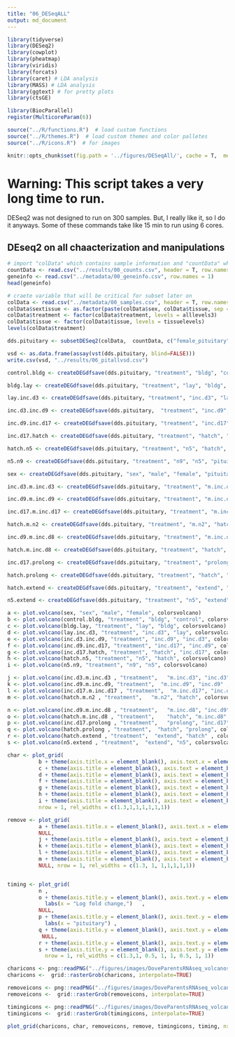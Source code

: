 ```yaml
---
title: "06_DESeqALL"
output: md_document
---
```


```r

library(tidyverse)
library(DESeq2)
library(cowplot)
library(pheatmap)
library(viridis)
library(forcats)
library(caret) # LDA analysis
library(MASS) # LDA analysis
library(ggtext) # for pretty plots
library(ctsGE)

library(BiocParallel)
register(MulticoreParam(6))

source("../R/functions.R")  # load custom functions 
source("../R/themes.R")  # load custom themes and color palletes
source("../R/icons.R")  # for images

knitr::opts_chunk$set(fig.path = '../figures/DESeqAll/', cache = T,  message=F, comment=F, warning=F)
```

# Warning: This script takes a very long time to run. 

DESeq2 was not designed to run on 300 samples. But, I really like it, so I do it anyways. Some of these commands take like 15 min to run using 6 cores. 

## DEseq2 on all chaacterization and manipulations

```r
# import "colData" which contains sample information and "countData" which contains read counts
countData <- read.csv("../results/00_counts.csv", header = T, row.names = 1)
geneinfo <- read.csv("../metadata/00_geneinfo.csv", row.names = 1)
head(geneinfo)

# craete variable that will be critical for subset later on
colData <- read.csv("../metadata/00_samples.csv", header = T, row.names = 1)
colData$sextissue <- as.factor(paste(colData$sex, colData$tissue, sep = "_"))
colData$treatment <- factor(colData$treatment, levels = alllevels3)
colData$tissue <- factor(colData$tissue, levels = tissuelevels)
levels(colData$treatment)
```



```r
dds.pituitary <- subsetDESeq2(colData,  countData, c("female_pituitary","male_pituitary"))

```

```r
vsd <- as.data.frame(assay(vst(dds.pituitary, blind=FALSE)))
write.csv(vsd, "../results/06_pitallvsd.csv")

```


```r
control.bldg <- createDEGdfsave(dds.pituitary, "treatment", "bldg", "control", "pituitary")
```

```r
bldg.lay <- createDEGdfsave(dds.pituitary, "treatment", "lay", "bldg", "pituitary")
```

```r
lay.inc.d3 <- createDEGdfsave(dds.pituitary, "treatment", "inc.d3", "lay", "pituitary") 
```

```r
inc.d3.inc.d9 <- createDEGdfsave(dds.pituitary,  "treatment", "inc.d9", "inc.d3", "pituitary") 
```

```r
inc.d9.inc.d17 <- createDEGdfsave(dds.pituitary, "treatment", "inc.d17", "inc.d9", "pituitary")
```

```r
inc.d17.hatch <- createDEGdfsave(dds.pituitary, "treatment", "hatch", "inc.d17", "pituitary") 
```

```r
hatch.n5 <- createDEGdfsave(dds.pituitary, "treatment", "n5", "hatch", "pituitary") 
```

```r
n5.n9 <- createDEGdfsave(dds.pituitary, "treatment", "n9", "n5", "pituitary") 
```

```r
sex <- createDEGdfsave(dds.pituitary, "sex", "male", "female", "pituitary") 
```

```r
inc.d3.m.inc.d3 <- createDEGdfsave(dds.pituitary, "treatment", "m.inc.d3", "inc.d3", "pituitary")
```

```r
inc.d9.m.inc.d9 <- createDEGdfsave(dds.pituitary, "treatment", "m.inc.d9", "inc.d9", "pituitary")
```

```r
inc.d17.m.inc.d17 <- createDEGdfsave(dds.pituitary, "treatment", "m.inc.d17", "inc.d17", "pituitary")
```

```r
hatch.m.n2 <- createDEGdfsave(dds.pituitary, "treatment", "m.n2", "hatch", "pituitary")
```

```r
inc.d9.m.inc.d8 <- createDEGdfsave(dds.pituitary, "treatment", "m.inc.d8", "inc.d9", "pituitary")
```

```r
hatch.m.inc.d8 <- createDEGdfsave(dds.pituitary, "treatment", "hatch", "m.inc.d8", "pituitary")
```

```r
inc.d17.prolong <- createDEGdfsave(dds.pituitary, "treatment", "prolong", "inc.d17", "pituitary")
```

```r
hatch.prolong <- createDEGdfsave(dds.pituitary, "treatment", "hatch", "prolong", "pituitary")
```

```r
hatch.extend <- createDEGdfsave(dds.pituitary, "treatment", "extend", "hatch", "pituitary")
```

```r
n5.extend <- createDEGdfsave(dds.pituitary, "treatment", "n5", "extend", "pituitary")
```

```r
a <- plot.volcano(sex, "sex", "male", "female", colorsvolcano)
b <- plot.volcano(control.bldg, "treatment", "bldg", "control", colorsvolcano)
c <- plot.volcano(bldg.lay, "treatment", "lay", "bldg", colorsvolcano)
d <- plot.volcano(lay.inc.d3, "treatment", "inc.d3", "lay", colorsvolcano) 
e <- plot.volcano(inc.d3.inc.d9, "treatment", "inc.d9", "inc.d3", colorsvolcano) 
f <- plot.volcano(inc.d9.inc.d17, "treatment", "inc.d17", "inc.d9", colorsvolcano)
g <- plot.volcano(inc.d17.hatch, "treatment", "hatch", "inc.d17", colorsvolcano) 
h <- plot.volcano(hatch.n5, "treatment", "n5", "hatch", colorsvolcano) 
i <- plot.volcano(n5.n9, "treatment", "n9", "n5", colorsvolcano) 

j <- plot.volcano(inc.d3.m.inc.d3 , "treatment",   "m.inc.d3", "inc.d3",   colorsvolcano)  
k <- plot.volcano(inc.d9.m.inc.d9, "treatment",  "m.inc.d9", "inc.d9" , colorsvolcano) 
l <- plot.volcano(inc.d17.m.inc.d17 , "treatment",  "m.inc.d17", "inc.d17" , colorsvolcano) 
m <- plot.volcano(hatch.m.n2 , "treatment",   "m.n2", "hatch", colorsvolcano) 

n <- plot.volcano(inc.d9.m.inc.d8 , "treatment",   "m.inc.d8", "inc.d9"  , colorsvolcano) 
o <- plot.volcano(hatch.m.inc.d8 , "treatment",    "hatch", "m.inc.d8"  , colorsvolcano)  
p <- plot.volcano(inc.d17.prolong , "treatment",   "prolong", "inc.d17",  colorsvolcano)  
q <- plot.volcano(hatch.prolong , "treatment",  "hatch", "prolong", colorsvolcano) 
r <- plot.volcano(hatch.extend , "treatment",  "extend", "hatch" , colorsvolcano)  
s <- plot.volcano(n5.extend , "treatment",  "extend", "n5", colorsvolcano)  

char <- plot_grid(
          b + theme(axis.title.x = element_blank(), axis.text.x = element_blank()),
          c + theme(axis.title = element_blank(), axis.text = element_blank()) ,
          d + theme(axis.title = element_blank(), axis.text = element_blank()), 
          f + theme(axis.title = element_blank(), axis.text = element_blank()),
          g + theme(axis.title = element_blank(), axis.text = element_blank()),
          h + theme(axis.title = element_blank(), axis.text = element_blank()),
          i + theme(axis.title = element_blank(), axis.text = element_blank()),
          nrow = 1, rel_widths = c(1.3,1,1,1,1,1,1))

remove <- plot_grid( 
          a + theme(axis.title.x = element_blank(), axis.text.x = element_blank()),
          NULL, 
          j + theme(axis.title = element_blank(), axis.text = element_blank()) , 
          k + theme(axis.title = element_blank(), axis.text = element_blank()) , 
          l + theme(axis.title = element_blank(), axis.text = element_blank()) , 
          m + theme(axis.title = element_blank(), axis.text = element_blank()), 
          NULL, nrow = 1, rel_widths = c(1.3, 1, 1,1,1,1,1))


timing <- plot_grid( 
          n , 
          o + theme(axis.title.y = element_blank(), axis.text.y = element_blank())+
            labs(x = "Log fold change,")   , 
          NULL,
          p + theme(axis.title.y = element_blank(), axis.text.y = element_blank()) +
            labs(x = "pituitary") , 
          q + theme(axis.title.y = element_blank(), axis.text.y = element_blank()) ,
           NULL,
          r + theme(axis.title.y = element_blank(), axis.text.y = element_blank()) , 
          s + theme(axis.title.y = element_blank(), axis.text.y = element_blank()),
            nrow = 1, rel_widths = c(1.3,1, 0.5, 1, 1, 0.5, 1, 1)) 

charicons <- png::readPNG("../figures/images/DoveParentsRNAseq_volcanos-char.png")
charicons <-  grid::rasterGrob(charicons, interpolate=TRUE)

removeicons <- png::readPNG("../figures/images/DoveParentsRNAseq_volcanos-removal.png")
removeicons <-  grid::rasterGrob(removeicons, interpolate=TRUE)

timingicons <- png::readPNG("../figures/images/DoveParentsRNAseq_volcanos-timing.png")
timingicons <-  grid::rasterGrob(timingicons, interpolate=TRUE)

plot_grid(charicons, char, removeicons, remove, timingicons, timing, nrow = 6, rel_heights = c(0.9,1,0.9,1,0.9,1.2))
```